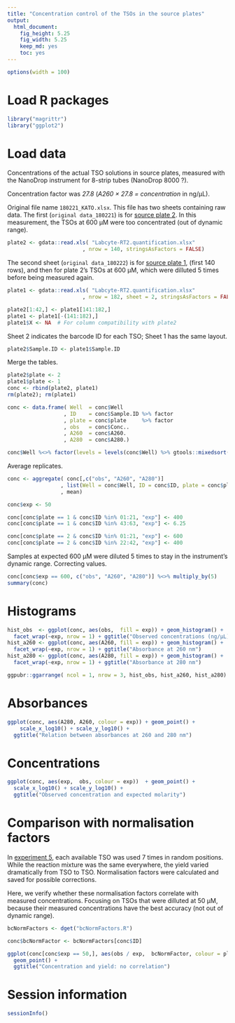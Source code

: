 ```yaml
---
title: "Concentration control of the TSOs in the source plates"
output: 
  html_document: 
    fig_height: 5.25
    fig_width: 5.25
    keep_md: yes
    toc: yes
---
```


```r
options(width = 100)
```


Load R packages
===============

```r
library("magrittr")
library("ggplot2")
```


Load data
=========

Concentrations of the actual TSO solutions in source plates, measured with
the NanoDrop instrument for 8-strip tubes (NanoDrop 8000 ?).

Concentration factor was _27.8_ (_A260 × 27.8 = concentration_ in ng/μL).

Original file name `180221_KATO.xlsx`.  This file has two sheets containing
raw data.  The first (`original data_180221`) is for
[source plate 2](Labcyte-RT2.md).  In this measurement, the TSOs at 600 μM were
too concentrated (out of dynamic range).

```r
plate2 <- gdata::read.xls( "Labcyte-RT2.quantification.xlsx"
                        , nrow = 140, stringsAsFactors = FALSE)
```

The second sheet (`original data_180222`) is for [source plate 1](Labcyte-RT.md),
(first 140 rows), and then for plate 2's TSOs at 600 μM, which were dilluted 5
times before being measured again.

```r
plate1 <- gdata::read.xls( "Labcyte-RT2.quantification.xlsx"
                        , nrow = 182, sheet = 2, stringsAsFactors = FALSE)

plate2[1:42,] <- plate1[141:182,]
plate1 <- plate1[-(141:182),]
plate1$X <- NA  # For column compatibility with plate2
```

Sheet 2 indicates the barcode ID for each TSO; Sheet 1 has the same layout.

```r
plate2$Sample.ID <- plate1$Sample.ID
```

Merge the tables.

```r
plate2$plate <- 2
plate1$plate <- 1
conc <- rbind(plate2, plate1)
rm(plate2); rm(plate1)

conc <- data.frame( Well  = conc$Well      
                  , ID    = conc$Sample.ID %>% factor
                  , plate = conc$plate     %>% factor
                  , obs   = conc$Conc..
                  , A260  = conc$A260.
                  , A280  = conc$A280.)

conc$Well %<>% factor(levels = levels(conc$Well) %>% gtools::mixedsort())
```

Average replicates.

```r
conc <- aggregate( conc[,c("obs", "A260", "A280")]
                 , list(Well = conc$Well, ID = conc$ID, plate = conc$plate)
                 , mean)
```


```r
conc$exp <- 50

conc[conc$plate == 1 & conc$ID %in% 01:21, "exp"] <- 400
conc[conc$plate == 1 & conc$ID %in% 43:63, "exp"] <- 6.25

conc[conc$plate == 2 & conc$ID %in% 01:21, "exp"] <- 600
conc[conc$plate == 2 & conc$ID %in% 22:42, "exp"] <- 400
```

Samples at expected 600 μM were diluted 5 times to stay in the instrument's
dynamic range.  Correcting values.

```r
conc[conc$exp == 600, c("obs", "A260", "A280")] %<>% multiply_by(5)
summary(conc)
```


Histograms
==========

```r
hist_obs  <- ggplot(conc, aes(obs,  fill = exp)) + geom_histogram() +
  facet_wrap(~exp, nrow = 1) + ggtitle("Observed concentrations (ng/μL)")
hist_a260 <- ggplot(conc, aes(A260, fill = exp)) + geom_histogram() +
  facet_wrap(~exp, nrow = 1) + ggtitle("Absorbance at 260 nm")
hist_a280 <- ggplot(conc, aes(A280, fill = exp)) + geom_histogram() +
  facet_wrap(~exp, nrow = 1) + ggtitle("Absorbance at 280 nm")

ggpubr::ggarrange( ncol = 1, nrow = 3, hist_obs, hist_a260, hist_a280)
```


Absorbances
===========

```r
ggplot(conc, aes(A280, A260, colour = exp)) + geom_point() +
    scale_x_log10() + scale_y_log10() +
  ggtitle("Relation between absorbances at 260 and 280 nm")
```


Concentrations
==============

```r
ggplot(conc, aes(exp,  obs, colour = exp))  + geom_point() +
  scale_x_log10() + scale_y_log10() +
  ggtitle("Observed concentration and expected molarity")
```


Comparison with normalisation factors
=====================================

In [experiment 5](Labcyte-RT_Data_Analysis_5.md), each available TSO was used
7 times in random positions.  While the reaction mixture was the same
everywhere,  the yield varied dramatically from TSO to TSO.  Normalisation
factors were calculated and saved for possible corrections.

Here, we verify whether these normalisation factors correlate with measured
concentrations.  Focusing on TSOs that were dilluted at 50 µM, because their
measured concentrations have the best accuracy (not out of dynamic range).


```r
bcNormFactors <- dget("bcNormFactors.R")

conc$bcNormFactor <- bcNormFactors[conc$ID]

ggplot(conc[conc$exp == 50,], aes(obs / exp,  bcNormFactor, colour = plate)) +
  geom_point() +
  ggtitle("Concentration and yield: no correlation")
```


Session information
===================

```r
sessionInfo()
```
